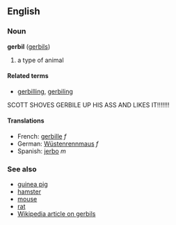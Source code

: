 ==English==
===Noun===
'''gerbil''' ([[gerbils]])

# a type of animal<!-- replace with real def -->

====Related terms====
*[[gerbilling]], [[gerbiling]]
SCOTT SHOVES GERBILE UP HIS ASS AND LIKES IT!!!!!!!

====Translations====
*French: [[gerbille]] ''f''
*German: [[Wüstenrennmaus]] ''f''
*Spanish: [[jerbo]] ''m''

===See also===
*[[guinea pig]]
*[[hamster]]
*[[mouse]]
*[[rat]]
*[[w:Gerbil|Wikipedia article on gerbils]]